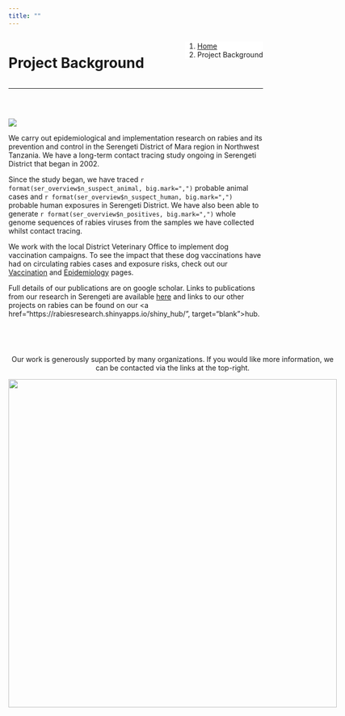 ```yaml
---
title: ""
---
```


<!--Add a loading bar!-->
<script src="pace.js"></script>
<link href="pace_loadbar_loading.css" rel="stylesheet" />

<!--Create a block for title and breadcrumbs to appear on same line-->
<div style="width: 100%; display: inline-block;">
<div style="float: left;">
<h1>Project Background</h1>
</div>
<div style="float: right;">
<ol class="breadcrumb" style="background-color:white;">
  <li class="breadcrumb-item"><a href="index.html">Home</a></li>
  <li class="breadcrumb-item active">Project Background</li>
</ol>
</div>
</div>
<hr class="hr-orange">

<br>

<!--Begin page content!-->

<!--Page section with map image and project info-->
<div style="display: inline-block; ">

<img src="img/ser_map.png" class= "map_image"/>

<div class="map_text">

We carry out epidemiological and implementation research on rabies and its prevention and control in the Serengeti District of Mara region in Northwest Tanzania. We have a long-term contact tracing study ongoing in Serengeti District that began in 2002.  

Since the study began, we have traced `r format(ser_overview$n_suspect_animal, big.mark=",")` probable animal cases and `r format(ser_overview$n_suspect_human, big.mark=",")` probable human exposures in Serengeti District. We have also been able to generate `r format(ser_overview$n_positives, big.mark=",")` whole genome sequences of rabies viruses from the samples we have collected whilst contact tracing.   

We work with the local District Veterinary Office to implement dog vaccination campaigns. To see the impact that these dog vaccinations have had on circulating rabies cases and exposure risks, check out our [Vaccination](data_vax.html) and [Epidemiology](data_epi.html) pages. 

Full details of our publications are on google scholar. Links to publications from our research in Serengeti are available [here](about_publications.html) and links to our other projects on rabies can be found on our <a href="https://rabiesresearch.shinyapps.io/shiny_hub/", target="blank">hub</a>.

</div>

</div>

<br>

<!--Add a block section for 100% page width-->
<div style="display: inline-block; ">
<center>

Our work is generously supported by many organizations. If you would like more information, we can be contacted via the links at the top-right.    

<img src="img/ser_banner2.jpg" style="width: 650px;"/>  

</center>
<br>
</div>